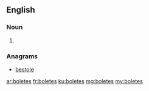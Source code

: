 ==English==

===Noun===
{{head|en}}

# {{plural of|bolete}}

===Anagrams===
* [[bestole#English|bestole]]

[[ar:boletes]]
[[fr:boletes]]
[[ku:boletes]]
[[mg:boletes]]
[[my:boletes]]
